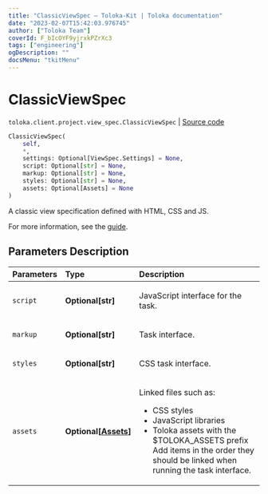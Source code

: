 ```yaml
---
title: "ClassicViewSpec — Toloka-Kit | Toloka documentation"
date: "2023-02-07T15:42:03.976745"
author: ["Toloka Team"]
coverId: F_bIcOYF9yjrxkPZrXc3
tags: ["engineering"]
ogDescription: ""
docsMenu: "tkitMenu"
---
```


# ClassicViewSpec
`toloka.client.project.view_spec.ClassicViewSpec` | [Source code](https://github.com/Toloka/toloka-kit/blob/v1.1.3/src/client/project/view_spec.py#L64)

```python
ClassicViewSpec(
    self,
    *,
    settings: Optional[ViewSpec.Settings] = None,
    script: Optional[str] = None,
    markup: Optional[str] = None,
    styles: Optional[str] = None,
    assets: Optional[Assets] = None
)
```

A classic view specification defined with HTML, CSS and JS.

For more information, see the [guide](https://toloka.ai/en/docs/guide/concepts/spec).

## Parameters Description

| Parameters | Type | Description |
| :----------| :----| :-----------|
`script`|**Optional\[str\]**|<p>JavaScript interface for the task.</p>
`markup`|**Optional\[str\]**|<p>Task interface.</p>
`styles`|**Optional\[str\]**|<p>CSS task interface.</p>
`assets`|**Optional\[[Assets](/docs-new/toloka-kit/reference/toloka.client.project.view_spec.ClassicViewSpec.Assets)\]**|<p>Linked files such as:</p> <ul> <li>CSS styles</li> <li>JavaScript libraries</li> <li>Toloka assets with the $TOLOKA_ASSETS prefix Add items in the order they should be linked when running the task interface.</li> </ul>
